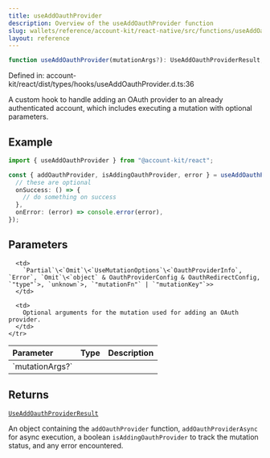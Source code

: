 ```yaml
---
title: useAddOauthProvider
description: Overview of the useAddOauthProvider function
slug: wallets/reference/account-kit/react-native/src/functions/useAddOauthProvider
layout: reference
---
```


```ts
function useAddOauthProvider(mutationArgs?): UseAddOauthProviderResult;
```

Defined in: account-kit/react/dist/types/hooks/useAddOauthProvider.d.ts:36

A custom hook to handle adding an OAuth provider to an already authenticated account, which includes executing a mutation with optional parameters.

## Example

```ts twoslash
import { useAddOauthProvider } from "@account-kit/react";

const { addOauthProvider, isAddingOauthProvider, error } = useAddOauthProvider({
  // these are optional
  onSuccess: () => {
    // do something on success
  },
  onError: (error) => console.error(error),
});
```

## Parameters

<table>
  <thead>
    <tr>
      <th align="left">Parameter</th>
      <th align="left">Type</th>
      <th align="left">Description</th>
    </tr>
  </thead>

  <tbody>
    <tr>
      <td>
        `mutationArgs?`
      </td>

      <td>
        `Partial`\<`Omit`\<`UseMutationOptions`\<`OauthProviderInfo`, `Error`, `Omit`\<`object` & OauthProviderConfig & OauthRedirectConfig, `"type"`>, `unknown`>, `"mutationFn"` | `"mutationKey"`>>
      </td>

      <td>
        Optional arguments for the mutation used for adding an OAuth provider.
      </td>
    </tr>

  </tbody>
</table>

## Returns

[`UseAddOauthProviderResult`](../type-aliases/UseAddOauthProviderResult.mdx)

An object containing the `addOauthProvider` function, `addOauthProviderAsync` for async execution, a boolean `isAddingOauthProvider` to track the mutation status, and any error encountered.
